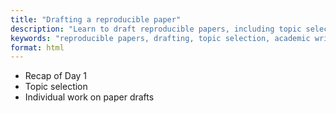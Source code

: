 ```yaml
---
title: "Drafting a reproducible paper"
description: "Learn to draft reproducible papers, including topic selection and individual work on paper drafts."
keywords: "reproducible papers, drafting, topic selection, academic writing"
format: html
---
```


-   Recap of Day 1
-   Topic selection
-   Individual work on paper drafts